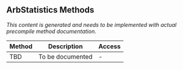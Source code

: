## ArbStatistics Methods

*This content is generated and needs to be implemented with actual precompile method documentation.*

| Method | Description | Access |
|--------|-------------|--------|
| TBD | To be documented | - |
